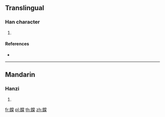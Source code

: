 {{character info/new}}
==Translingual==

===Han character===
{{Han char|rn=184|rad=食|as=12|sn=21|four=89794|canj=OIFBD}}

# {{defn|Han|sort=食12}}

====References====
* {{Han ref|kx=1425.430|dkj=44403|dj=1951.190|hdz=74474.020|uh=9953|ud=39251|bh=F559|bd=62809}}

----

==Mandarin==

===Hanzi===
{{cmn-hanzi|pin=[[chēng]] ([[cheng1]])|wg=ch'eng<sup>1</sup>}}

# {{defn|lang=cmn|sort=食12}}

[[fr:饓]]
[[pl:饓]]
[[th:饓]]
[[zh:饓]]